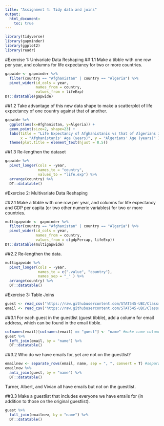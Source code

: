 ```yaml
---
title: "Assignment 4: Tidy data and joins"
output:
  html_document:
    toc: true
---
```

```r
library(tidyverse)
library(gapminder)
library(ggplot2)
library(readr)
```

#Exercise 1: Univariate Data Reshaping
## 1.1
Make a tibble with one row per year, and columns for life expectancy for two or more countries.
```r
gapwide <- gapminder %>% 
  filter(country == "Afghanistan" | country == "Algeria") %>% 
  pivot_wider(id_cols = year,
              names_from = country,
              values_from = lifeExp)
DT::datatable(gapwide)
```

##1.2
Take advantage of this new data shape to make a scatterplot of life expectancy of one country against that of another.

```r
gapwide %>% 
  ggplot(aes(x=Afghanistan, y=Algeria)) +
  geom_point(size=2, shape=23) +
  labs(title = "Life Expectancy of Afghanistanis vs that of Algerians in 1952-2007",
       x = "Afghanistanis' Age (years)", y = "Algerians' Age (years)" ) +
  theme(plot.title = element_text(hjust = 0.5))
```

##1.3
Re-lengthen the dataset
```r
gapwide %>% 
  pivot_longer(cols = -year,
               names_to = "country",
               values_to = "life.exp") %>% 
  arrange(country) %>% 
  DT::datatable()
```
 
#Exercise 2: Multivariate Data Reshaping

##2.1
Make a tibble with one row per year, and columns for life expectancy and GDP per capita (or two other numeric variables) for two or more countries.
```r
multigapwide <- gapminder %>% 
  filter(country == "Afghanistan" | country == "Algeria") %>% 
  pivot_wider(id_cols = year,
              names_from = country,
              values_from = c(gdpPercap, lifeExp))
DT::datatable(multigapwide)
```
 

##2.2
Re-lengthen the data.
```r
multigapwide %>% 
  pivot_longer(cols = -year,
               names_to = c(".value", "country"),
               names_sep = "_" ) %>% 
  arrange(country) %>% 
  DT::datatable()
```

#Exercise 3: Table Joins

```r
guest <- read_csv("https://raw.githubusercontent.com/STAT545-UBC/Classroom/master/data/wedding/attend.csv")
email <- read_csv("https://raw.githubusercontent.com/STAT545-UBC/Classroom/master/data/wedding/emails.csv")
```
 
##3.1
For each guest in the guestlist (guest tibble), add a column for email address, which can be found in the email tibble.

```r
colnames(email)[colnames(email) == "guest"] <- "name" #make name column same across datasets
guest %>% 
  left_join(email, by = "name") %>% 
  DT::datatable()
```

##3.2
Who do we have emails for, yet are not on the guestlist?

```r
emailnew <- separate_rows(email, name, sep = ", ", convert = T) #separate guests' names
emailnew %>% 
  anti_join(guest, by = "name") %>% 
  DT::datatable()
```
Turner, Albert, and Vivian all have emails but not on the guestlist. 

##3.3
Make a guestlist that includes everyone we have emails for (in addition to those on the original guestlist).

```r
guest %>% 
  full_join(emailnew, by = "name") %>% 
  DT::datatable()
```




